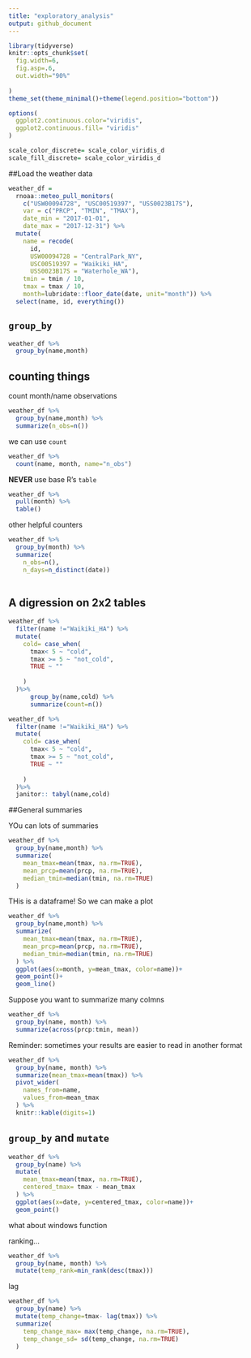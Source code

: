 ```yaml
---
title: "exploratory_analysis"
output: github_document
---
```


```r

library(tidyverse)
knitr::opts_chunk$set(
  fig.width=6,
  fig.asp=.6,
  out.width="90%"
  
) 
theme_set(theme_minimal()+theme(legend.position="bottom"))

options(
  ggplot2.continuous.color="viridis",
  ggplot2.continuous.fill= "viridis"
)

scale_color_discrete= scale_color_viridis_d
scale_fill_discrete= scale_color_viridis_d
```

##Load the weather data

```r
weather_df = 
  rnoaa::meteo_pull_monitors(
    c("USW00094728", "USC00519397", "USS0023B17S"),
    var = c("PRCP", "TMIN", "TMAX"), 
    date_min = "2017-01-01",
    date_max = "2017-12-31") %>%
  mutate(
    name = recode(
      id, 
      USW00094728 = "CentralPark_NY", 
      USC00519397 = "Waikiki_HA",
      USS0023B17S = "Waterhole_WA"),
    tmin = tmin / 10,
    tmax = tmax / 10,
    month=lubridate::floor_date(date, unit="month")) %>% 
  select(name, id, everything())

```

## `group_by`

```r
weather_df %>% 
  group_by(name,month)
```
## counting things

count month/name observations
```r
weather_df %>% 
  group_by(name,month) %>% 
  summarize(n_obs=n())
```
we can use `count`

```r
weather_df %>% 
  count(name, month, name="n_obs")
```
**NEVER** use base R's `table`

```r
weather_df %>% 
  pull(month) %>% 
  table()
```

other helpful counters

```r

weather_df %>% 
  group_by(month) %>% 
  summarize(
    n_obs=n(),
    n_days=n_distinct(date))
  
```
## A digression on 2x2 tables

```r

weather_df %>% 
  filter(name !="Waikiki_HA") %>% 
  mutate(
    cold= case_when(
      tmax< 5 ~ "cold",
      tmax >= 5 ~ "not_cold",
      TRUE ~ ""
      
    ) 
  )%>% 
      group_by(name,cold) %>% 
      summarize(count=n())
```
```r
weather_df %>% 
  filter(name !="Waikiki_HA") %>% 
  mutate(
    cold= case_when(
      tmax< 5 ~ "cold",
      tmax >= 5 ~ "not_cold",
      TRUE ~ ""
      
    ) 
  )%>% 
  janitor:: tabyl(name,cold)
```

##General summaries

YOu can lots of summaries

```r
weather_df %>% 
  group_by(name,month) %>% 
  summarize(
    mean_tmax=mean(tmax, na.rm=TRUE),
    mean_prcp=mean(prcp, na.rm=TRUE),
    median_tmin=median(tmin, na.rm=TRUE)
  )
```

THis is a dataframe! So we can make a plot

```r
weather_df %>% 
  group_by(name,month) %>% 
  summarize(
    mean_tmax=mean(tmax, na.rm=TRUE),
    mean_prcp=mean(prcp, na.rm=TRUE),
    median_tmin=median(tmin, na.rm=TRUE)
  ) %>% 
  ggplot(aes(x=month, y=mean_tmax, color=name))+
  geom_point()+
  geom_line()
```
Suppose you want to summarize many colmns

```r
weather_df %>% 
  group_by(name, month) %>% 
  summarize(across(prcp:tmin, mean))
```

Reminder: sometimes your results are easier to read in another format

```r
weather_df %>% 
  group_by(name, month) %>% 
  summarize(mean_tmax=mean(tmax)) %>% 
  pivot_wider(
    names_from=name,
    values_from=mean_tmax
  ) %>% 
  knitr::kable(digits=1)
```
## `group_by` and `mutate`

```r
weather_df %>% 
  group_by(name) %>% 
  mutate(
    mean_tmax=mean(tmax, na.rm=TRUE),
    centered_tmax= tmax - mean_tmax
  ) %>% 
  ggplot(aes(x=date, y=centered_tmax, color=name))+
  geom_point()
```
what about windows function

ranking...
```r

weather_df %>% 
  group_by(name, month) %>% 
  mutate(temp_rank=min_rank(desc(tmax)))
```

lag

```r
weather_df %>% 
  group_by(name) %>% 
  mutate(temp_change=tmax- lag(tmax)) %>% 
  summarize(
    temp_change_max= max(temp_change, na.rm=TRUE),
    temp_change_sd= sd(temp_change, na.rm=TRUE)
  )
```


